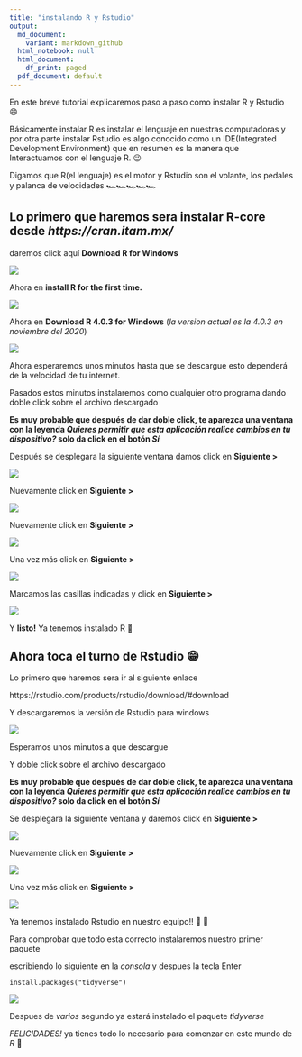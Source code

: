 ```yaml
---
title: "instalando R y Rstudio"
output:
  md_document:
    variant: markdown_github
  html_notebook: null
  html_document:
    df_print: paged
  pdf_document: default
---
```


En este breve tutorial explicaremos paso a paso como instalar R y Rstudio 😄

Básicamente instalar R es instalar el lenguaje en nuestras computadoras y por
otra parte instalar Rstudio es algo conocido como un IDE(Integrated Development Environment)
que en resumen es la manera que Interactuamos con el lenguaje R. 😉

Digamos que R(el lenguaje) es el motor y Rstudio son el volante, los pedales y palanca de velocidades
🏎️🏎️🏎️🏎️🏎️

## Lo primero que haremos sera instalar R-core desde *https://cran.itam.mx/*

daremos click aquí **Download R for Windows**

![](images/Captura de pantalla (23).png)


Ahora en **install R for the first time.**


![](images/Captura de pantalla (28).png)


Ahora en **Download R 4.0.3 for Windows**
(*la version actual es la 4.0.3 en noviembre del 2020*)

![](images/Captura de pantalla (22).png)

Ahora esperaremos unos minutos hasta que se descargue esto dependerá de la
velocidad de tu internet.

Pasados estos minutos instalaremos como cualquier otro programa dando doble
click sobre el archivo descargado

**Es muy probable que después de dar doble click, te aparezca una ventana con la leyenda _Quieres permitir que esta aplicación realice cambios en tu dispositivo?_ solo da click en el botón _Sí_**


Después se desplegara la siguiente ventana
damos click en **Siguiente >**

![](images/Captura de pantalla (15).png)

Nuevamente click en **Siguiente >**


![](images/Captura de pantalla (16).png)


Nuevamente click en **Siguiente >**


![](images/Captura de pantalla (17).png)


Una vez más click en **Siguiente >**


![](images/Captura de pantalla (20).png)


Marcamos las casillas indicadas y click en **Siguiente >**


![](images/Captura de pantalla (21).png)

Y **listo!** Ya tenemos instalado R 🥳

## Ahora toca el turno de Rstudio 😁

Lo primero que haremos sera ir al siguiente enlace

https://rstudio.com/products/rstudio/download/#download

Y descargaremos la versión de Rstudio para windows


![](images/Captura de pantalla (27).png)

Esperamos unos minutos a que descargue

Y doble click sobre el archivo descargado

**Es muy probable que después de dar doble click, te aparezca una ventana con la leyenda _Quieres permitir que esta aplicación realice cambios en tu dispositivo?_ solo da click en el botón _Sí_**

Se desplegara la siguiente ventana y daremos
click en **Siguiente >**

![](images/Captura de pantalla (24).png)

Nuevamente click en **Siguiente >**


![](images/Captura de pantalla (25).png)

Una vez más click en **Siguiente >**


![](images/Captura de pantalla (26).png)


Ya tenemos instalado Rstudio en nuestro equipo!! 🥳 🥳


Para comprobar que todo esta correcto instalaremos nuestro primer paquete

escribiendo lo siguiente en la *consola* y despues la tecla Enter

`install.packages("tidyverse")`

![](images/paquete.gif)

Despues de *_varios_* segundo ya estará instalado el paquete *_tidyverse_*

*FELICIDADES!* ya tienes todo lo necesario para comenzar en este mundo de *R* 🤗
